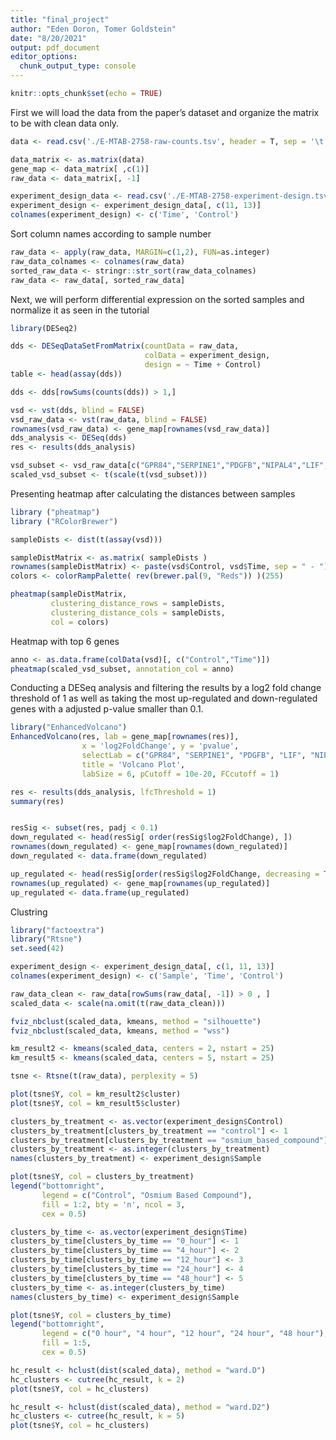 ```yaml
---
title: "final_project"
author: "Eden Doron, Tomer Goldstein"
date: "8/20/2021"
output: pdf_document
editor_options: 
  chunk_output_type: console
---
```


```r
knitr::opts_chunk$set(echo = TRUE)
```

First we will load the data from the paper's dataset and organize the matrix to be with clean data only.
```r
data <- read.csv('./E-MTAB-2758-raw-counts.tsv', header = T, sep = '\t', row.names = 'Gene.ID')

data_matrix <- as.matrix(data)
gene_map <- data_matrix[ ,c(1)]
raw_data <- data_matrix[, -1]

experiment_design_data <- read.csv('./E-MTAB-2758-experiment-design.tsv', header = T, sep = '\t', row.names = 1, stringsAsFactors = T)
experiment_design <- experiment_design_data[, c(11, 13)]
colnames(experiment_design) <- c('Time', 'Control')
```

Sort column names according to sample number
```r
raw_data <- apply(raw_data, MARGIN=c(1,2), FUN=as.integer)
raw_data_colnames <- colnames(raw_data)
sorted_raw_data <- stringr::str_sort(raw_data_colnames)
raw_data <- raw_data[, sorted_raw_data]
```

Next, we will perform differential expression on the sorted samples and normalize it as seen in the tutorial
```r
library(DESeq2)

dds <- DESeqDataSetFromMatrix(countData = raw_data,
                              colData = experiment_design,
                              design = ~ Time + Control)
table <- head(assay(dds))

dds <- dds[rowSums(counts(dds)) > 1,]

vsd <- vst(dds, blind = FALSE)
vsd_raw_data <- vst(raw_data, blind = FALSE)
rownames(vsd_raw_data) <- gene_map[rownames(vsd_raw_data)]
dds_analysis <- DESeq(dds)
res <- results(dds_analysis)

vsd_subset <- vsd_raw_data[c("GPR84","SERPINE1","PDGFB","NIPAL4","LIF", "FOSL1"),]
scaled_vsd_subset <- t(scale(t(vsd_subset)))
```

Presenting heatmap after calculating the distances between samples
```r
library ("pheatmap")
library ("RColorBrewer")

sampleDists <- dist(t(assay(vsd)))

sampleDistMatrix <- as.matrix( sampleDists )
rownames(sampleDistMatrix) <- paste(vsd$Control, vsd$Time, sep = " - ")
colors <- colorRampPalette( rev(brewer.pal(9, "Reds")) )(255)

pheatmap(sampleDistMatrix,
         clustering_distance_rows = sampleDists,
         clustering_distance_cols = sampleDists,
         col = colors)
```

Heatmap with top 6 genes
```r
anno <- as.data.frame(colData(vsd)[, c("Control","Time")])
pheatmap(scaled_vsd_subset, annotation_col = anno)
```

Conducting a DESeq analysis and filtering the results by a log2 fold change threshold of 1 as well as taking the most up-regulated and down-regulated genes with a adjusted p-value smaller than 0.1.
```r
library("EnhancedVolcano")
EnhancedVolcano(res, lab = gene_map[rownames(res)], 
                x = 'log2FoldChange', y = 'pvalue',
                selectLab = c("GPR84", "SERPINE1", "PDGFB", "LIF", "NIPAL4", "FOSL1"),
                title = 'Volcano Plot',
                labSize = 6, pCutoff = 10e-20, FCcutoff = 1)
```

```r
res <- results(dds_analysis, lfcThreshold = 1)
summary(res)


resSig <- subset(res, padj < 0.1)
down_regulated <- head(resSig[ order(resSig$log2FoldChange), ])
rownames(down_regulated) <- gene_map[rownames(down_regulated)]
down_regulated <- data.frame(down_regulated)

up_regulated <- head(resSig[order(resSig$log2FoldChange, decreasing = TRUE), ])
rownames(up_regulated) <- gene_map[rownames(up_regulated)]
up_regulated <- data.frame(up_regulated)

```

Clustring
```r
library("factoextra")
library("Rtsne")
set.seed(42)

experiment_design <- experiment_design_data[, c(1, 11, 13)]
colnames(experiment_design) <- c('Sample', 'Time', 'Control')

raw_data_clean <- raw_data[rowSums(raw_data[, -1]) > 0 , ]
scaled_data <- scale(na.omit(t(raw_data_clean)))

fviz_nbclust(scaled_data, kmeans, method = "silhouette")
fviz_nbclust(scaled_data, kmeans, method = "wss")

km_result2 <- kmeans(scaled_data, centers = 2, nstart = 25)
km_result5 <- kmeans(scaled_data, centers = 5, nstart = 25)

tsne <- Rtsne(t(raw_data), perplexity = 5)

plot(tsne$Y, col = km_result2$cluster)
plot(tsne$Y, col = km_result5$cluster)

clusters_by_treatment <- as.vector(experiment_design$Control)
clusters_by_treatment[clusters_by_treatment == "control"] <- 1
clusters_by_treatment[clusters_by_treatment == "osmium_based_compound"] <- 2
clusters_by_treatment <- as.integer(clusters_by_treatment)
names(clusters_by_treatment) <- experiment_design$Sample

plot(tsne$Y, col = clusters_by_treatment)
legend("bottomright",
       legend = c("Control", "Osmium Based Compound"),
       fill = 1:2, bty = 'n', ncol = 3,
       cex = 0.5)

clusters_by_time <- as.vector(experiment_design$Time)
clusters_by_time[clusters_by_time == "0_hour"] <- 1
clusters_by_time[clusters_by_time == "4_hour"] <- 2
clusters_by_time[clusters_by_time == "12_hour"] <- 3
clusters_by_time[clusters_by_time == "24_hour"] <- 4
clusters_by_time[clusters_by_time == "48_hour"] <- 5
clusters_by_time <- as.integer(clusters_by_time)
names(clusters_by_time) <- experiment_design$Sample

plot(tsne$Y, col = clusters_by_time)
legend("bottomright",
       legend = c("0 hour", "4 hour", "12 hour", "24 hour", "48 hour"),
       fill = 1:5,
       cex = 0.5)

hc_result <- hclust(dist(scaled_data), method = "ward.D")
hc_clusters <- cutree(hc_result, k = 2)
plot(tsne$Y, col = hc_clusters)

hc_result <- hclust(dist(scaled_data), method = "ward.D2")
hc_clusters <- cutree(hc_result, k = 5)
plot(tsne$Y, col = hc_clusters)
```

